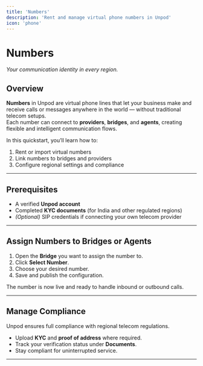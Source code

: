 ```yaml
---
title: 'Numbers'
description: 'Rent and manage virtual phone numbers in Unpod'
icon: 'phone'
---
```


# Numbers  
_Your communication identity in every region._

## Overview  

**Numbers** in Unpod are virtual phone lines that let your business make and receive calls or messages anywhere in the world — without traditional telecom setups.  
Each number can connect to **providers**, **bridges**, and **agents**, creating flexible and intelligent communication flows.  

In this quickstart, you’ll learn how to:  
1. Rent or import virtual numbers  
2. Link numbers to bridges and providers  
3. Configure regional settings and compliance  

---

## Prerequisites  

- A verified **Unpod account**  
- Completed **KYC documents** (for India and other regulated regions)  
- _(Optional)_ SIP credentials if connecting your own telecom provider  

---

## Assign Numbers to Bridges or Agents  

1. Open the **Bridge** you want to assign the number to.  
2. Click **Select Number**.  
3. Choose your desired number.  
4. Save and publish the configuration.  

The number is now live and ready to handle inbound or outbound calls.  

---

## Manage Compliance  

Unpod ensures full compliance with regional telecom regulations.  
- Upload **KYC** and **proof of address** where required.  
- Track your verification status under **Documents**.  
- Stay compliant for uninterrupted service.  

---


